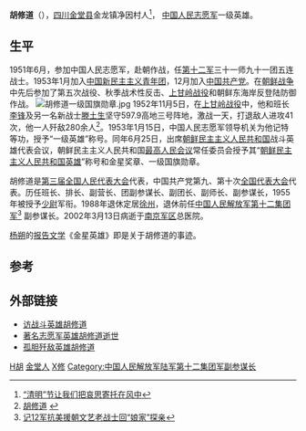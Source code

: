 '''胡修道'''（{{bd|1931年|12月|2002年|3月13日|CatIdx=Hu,胡}}），[[四川|四川]][[金堂县|金堂县]]金龙镇净因村人<ref>[http://www.jintang.gov.cn/detail.asp?id=8550 “清明”节让我们把哀思寄托在风中]{{dead link|date=2018年4月 |bot=InternetArchiveBot |fix-attempted=yes }}</ref>，
[[中国人民志愿军|中国人民志愿军]]一级英雄。

== 生平 ==

1951年6月，参加中国人民志愿军，赴朝作战，任[[中国人民志愿军第十二军|第十二军]]三十一师九十一团五连战士。1953年1月加入[[中国新民主主义青年团|中国新民主主义青年团]]，12月加入[[中国共产党|中国共产党]]。在[[朝鲜战争|朝鲜战争]]中先后参加了第五次战役、秋季战术性反击、[[上甘岭战役|上甘岭战役]]和朝鲜东海岸反登陆防御作战。
[[File:胡修道一级国旗勋章.jpg|thumb]]
1952年11月5日，在[[上甘岭战役|上甘岭战役]]中，他和班长[[李锋|李锋]]{{dn|date=6月 2021}}及另一名新战士[[滕土生|滕土生]]坚守597.9高地三号阵地，激战一天，打退敌人进攻41次，他一人歼敌280余人<ref>[http://www.chinamil.com.cn/item/kmyc50/yinmo/kmyc011_yinmo.htm 胡修道] {{webarchive|url=https://web.archive.org/web/20060630120048/http://www.chinamil.com.cn/item/kmyc50/yinmo/kmyc011_yinmo.htm |date=2006-06-30 }}</ref>。1953年1月15日，中国人民志愿军领导机关为他记特等功，授予“一级英雄”称号。同年6月25日，出席[[朝鲜民主主义人民共和国|朝鲜民主主义人民共和国]]战斗英雄代表会议，朝鲜民主主义人民共和国[[最高人民会议|最高人民会议]]常任委员会授予其“[[朝鲜民主主义人民共和国英雄|朝鲜民主主义人民共和国英雄]]”称号和金星奖章、一级国旗勋章。

胡修道是[[第三届全国人民代表大会|第三届全国人民代表大会]]代表，中国共产党第九、第十次[[中国共产党全国代表大会|全国代表大会]]代表。历任班长、排长、副营长、团副参谋长、副团长、副师长、副参谋长，1955年被授予[[少尉|少尉]]军衔。1988年退休定居[[徐州|徐州]]，退休前任[[中国人民解放军|中国人民解放军]][[中国人民解放军第十二集团军|第十二集团军]]<ref>[http://u0211241.2udns.com/onews.asp?id=308 记12军抗美援朝文艺老战士回“娘家”探亲]{{dead link|date=2018年4月 |bot=InternetArchiveBot |fix-attempted=yes }}</ref>
副参谋长。2002年3月13日病逝于[[南京军区|南京军区]]总医院。

[[杨朔|杨朔]]的[[报告文学|报告文学]]《金星英雄》即是关于胡修道的事迹。

==参考==
<references/>

== 外部链接 ==

*[http://www.people.com.cn/GB/channel1/10/20001101/295925.html 访战斗英雄胡修道] {{Wayback|url=http://www.people.com.cn/GB/channel1/10/20001101/295925.html |date=20160304072731 }}
*[https://web.archive.org/web/20090610022358/http://news.xinhuanet.com/newscenter/2002-03/19/content_323264.htm 著名志愿军英雄胡修道逝世]
*[https://web.archive.org/web/20041128205946/http://news.xinhuanet.com/world/2003-10/25/content_1142511.htm 孤胆歼敌英雄胡修道]

[[Category:中国人民志愿军人物|H胡]]
[[Category:金堂人|金堂人]]
[[Category:胡姓|X修]]
[[Category:中国人民解放军陆军第十二集团军副参谋长|Category:中国人民解放军陆军第十二集团军副参谋长]]